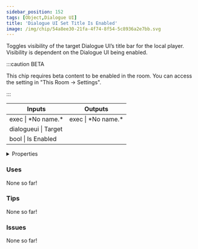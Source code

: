 ```yaml
---
sidebar_position: 152
tags: [Object,Dialogue UI]
title: 'Dialogue UI Set Title Is Enabled'
image: /img/chip/54a8ee30-21fa-4f74-8f54-5c8936a2e7bb.svg
---
```


Toggles visibility of the target Dialogue UI’s title bar for the local player. Visibility is dependent on the Dialogue UI being enabled.

:::caution BETA

This chip requires beta content to be enabled in the room. You can access the setting in "This Room -> Settings".

:::

<IChip uuid="54a8ee30-21fa-4f74-8f54-5c8936a2e7bb"/>

<table><thead><tr><th>Inputs</th><th>Outputs</th></tr></thead><tbody><tr><td>exec | *No name.*</td><td>exec | *No name.*</td></tr><tr><td>dialogueui | Target</td><td /></tr><tr><td>bool | Is Enabled</td><td /></tr></tbody></table>

<details>
  <summary>Properties</summary>
  <div>
    <div>
    <table>
      <tbody>
        <tr>
          <td>Is beta required?</td>
          <td>Yes</td>
        </tr>
        <tr>
          <td>Is chip a trolling risk?</td>
          <td>No</td>
        </tr>
        <tr>
          <td>Is chip a role assignment risk?</td>
          <td>No</td>
        </tr>
        <tr>
          <td>Chip UUID</td>
          <td>54a8ee30-21fa-4f74-8f54-5c8936a2e7bb</td>
        </tr>
        <tr>
          <td>Room availability</td>
          <td>Available everywhere</td>
        </tr>
      </tbody>
    </table>
    </div>
  </div>
</details>

### Uses

None so far!

### Tips

None so far!

### Issues

None so far!